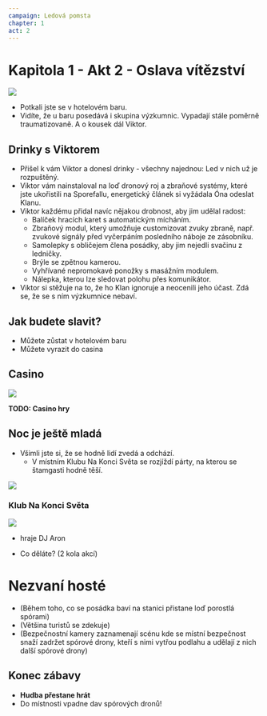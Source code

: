 ```yaml
---
campaign: Ledová pomsta
chapter: 1
act: 2
---
```


# Kapitola 1 - Akt 2 - Oslava vítězství

<Player url="https://www.youtube.com/watch?v=j0QntTKRCY4&ab_channel=Beatport" controls height={100} />

![](/LP/AnastasiaPhtc_eye_level_utopian_island_club_cream_colours_video_dfa57b29-0843-424e-a3dc-b767bd9bc42c.png)

-   Potkali jste se v hotelovém baru.
-   Vidíte, že u baru posedává i skupina výzkumnic. Vypadají stále poměrně traumatizovaně. A o kousek dál Viktor.


<Vyzkumnice />

## Drinky s Viktorem


<div className="flex flex-row gap-4 flex-wrap my-4">
    <Actor
        name="Viktor"
        size="US game"
        className="not-prose drop-shadow-md print:drop-shadow-none"
        imageUri="/LP/viktor.png"
        imagePosition="center 30%"
        occupation="Lodní inženýr"
        notes="Sebevědomí 0/4"
    />
</div>

-   Přišel k vám Viktor a donesl drinky - všechny najednou: Led v nich už je rozpuštěný.
-   Viktor vám nainstaloval na loď dronový roj a zbraňové systémy, které jste ukořistili na Sporefallu, energetický článek si vyžádala Óna odeslat Klanu.
-   Viktor každému přidal navíc nějakou drobnost, aby jim udělal radost:
    -   Balíček hracích karet s automatickým mícháním.
    -   Zbraňový modul, který umožňuje customizovat zvuky zbraně, např. zvukové signály před vyčerpáním posledního náboje ze zásobníku.
    -   Samolepky s obličejem člena posádky, aby jim nejedli svačinu z ledničky.
    -   Brýle se zpětnou kamerou.
    -   Vyhřívané nepromokavé ponožky s masážním modulem.
    -   Nálepka, kterou lze sledovat polohu přes komunikátor.
-   Viktor si stěžuje na to, že ho Klan ignoruje a neocenili jeho účast. Zdá se, že se s ním výzkumnice nebaví.

<div className="flex flex-row gap-4 flex-wrap my-4">
    <Asset
        icon="/LP/icons/injection.png"
        title="Medi-gel"
        effect="oprava organického poškození"
        className="drop-shadow-md print:drop-shadow-none"
    />
    <Asset
        icon="/LP/icons/tube.png"
        title="Nano-gel"
        effect="oprava mechanického poškození"
        className="drop-shadow-md print:drop-shadow-none"
    />
    <Asset
        icon="/LP/icons/gadget.png"
        title="Instahack"
        effect="dočasné získání kontroly nad zařízením na 1 kolo"
        className="drop-shadow-md print:drop-shadow-none"
    />
    <Asset
        icon="/LP/icons/rifle.png"
        title="Grapple gun"
        effect="vystřelí lanko a přitáhne k cíli"
        className="drop-shadow-md print:drop-shadow-none"
    />
    <Asset
        icon="/LP/icons/bag.png"
        title="Lepidlonát"
        effect="granát co zalepí všechno v zóně na 1 kolo"
        className="drop-shadow-md print:drop-shadow-none"
    />
    <Asset
        icon="/LP/icons/capsule.png"
        title="EMP granát"
        effect="granát, co na 1 kolo vypne všechno elektronické v zóně"
        className="drop-shadow-md print:drop-shadow-none"
    />
</div>

## Jak budete slavit?

-   Můžete zůstat v hotelovém baru
-   Můžete vyrazit do casina

<div className="flex flex-row gap-4 flex-wrap my-4">
    <Clock
        className="not-prose drop-shadow-md print:drop-shadow-none"
        size="US game"
        title="Budování respektu pro Viktora u výzkumnic"
        reward="Mental stim - 2 akce"
        current={0}
        total={6}
    />
    <Clock
        className="not-prose drop-shadow-md print:drop-shadow-none"
        size="US game"
        title="Rozpuštění zdrženlivosti výzkumnic"
        reward="Consumable"
        current={0}
        total={6}
    />
    <Clock
        className="not-prose drop-shadow-md print:drop-shadow-none"
        size="US game"
        title="Pověst posádky"
        reward="Každý: Magnetický čip"
        threat="Chuligáni jedni hovadský"
        current={3}
        total={6}
    />
</div>

## Casino

![](/LP/ScrattCZ_sci-fi_casino_lobby_robot_and_alien_casino_staff_neon__3473fb69-84cf-433a-81cb-3a5f351a2877.png)

**TODO: Casino hry**

## Noc je ještě mladá

-   Všimli jste si, že se hodně lidí zvedá a odchází.
    -   V místním Klubu Na Konci Světa se rozjíždí párty, na kterou se štamgasti hodně těší.

![](/LP/terz_sci_fi_futuristic_club_everyone_dancing_atmosphere_cinemat_f29cc135-ef27-4fed-8cdc-3945af11eb4e.png)

### Klub Na Konci Světa

![](/LP/rheos_athletic_body_DJ_cyberpunk_headphones_futuristic_space_fe_fb56b033-5cd9-48d0-9e83-493aa0fa9b29.png)

-   hraje DJ Aron

<Player url="https://www.youtube.com/watch?v=mAGbRTxk6zE&ab_channel=Saint" controls height={100} />

-   Co děláte? (2 kola akcí)

# Nezvaní hosté

-   (Během toho, co se posádka baví na stanici přistane loď porostlá spórami)
-   (Většina turistů se zdekuje)
-   (Bezpečnostní kamery zaznamenají scénu kde se místní bezpečnost snaží zadržet spórové drony, kteří s nimi vytřou podlahu a udělají z nich další spórové drony)

## Konec zábavy

-   **Hudba přestane hrát**
-   Do místnosti vpadne dav spórových dronů!
